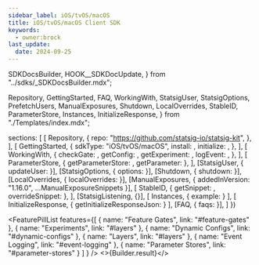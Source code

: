```yaml
---
sidebar_label: iOS/tvOS/macOS
title: iOS/tvOS/macOS Client SDK
keywords:
  - owner:brock
last_update:
  date: 2024-09-25
---
```


  SDKDocsBuilder,
  HOOK__SDKDocUpdate,
} from "../sdks/_SDKDocsBuilder.mdx";


  Repository,
  GettingStarted,
  FAQ,
  WorkingWith,
  StatsigUser,
  StatsigOptions,
  PrefetchUsers,
  ManualExposures,
  Shutdown,
  LocalOverrides,
  StableID,
  ParameterStore,
  Instances,
  InitializeResponse,
} from "./Templates/index.mdx";


  sections: [
    [
      Repository,
      {
        repo: "https://github.com/statsig-io/statsig-kit",
      },
    ],
    [
      GettingStarted,
      {
        sdkType: "iOS/tvOS/macOS",
        install: <Install />,
        initialize: <Initialize />,
      },
    ],
    [
      WorkingWith,
      {
        checkGate: <CheckGate />,
        getConfig: <GetConfig />,
        getExperiment: <GetExperiment />,
        logEvent: <LogEvent />,
      },
    ],
    [
      ParameterStore,
      { getParameterStore: <GetParameterStore />, getParameter: <GetParameter /> },
    ],
    [StatsigUser, { updateUser: <UpdateUser /> }],
    [StatsigOptions, { options: <Options /> }],
    [Shutdown, { shutdown: <ShutdownSnippet /> }],
    [LocalOverrides, { localOverrides: <LocalOverridesSnippet /> }],
    [ManualExposures, { addedInVersion: "1.16.0", ...ManualExposureSnippets }],
    [
      StableID,
      { getSnippet: <GetStableID />, overrideSnippet: <OverrideStableID /> },
    ],
    [StatsigListening, {}],
    [
      Instances,
      { example: <MultiInstance /> }
    ],
    [
      InitializeResponse,
      { getInitializeResponseJson: <GetInitializeResponseJson /> }
    ],
    [FAQ, { faqs: <MoreFAQs /> }],
  ]
})


<FeaturePillList
    features={[
      { name: "Feature Gates", link: "#feature-gates" },
      { name: "Experiments", link: "#layers" },
      { name: "Dynamic Configs", link: "#dynamic-configs" },
      { name: "Layers", link: "#layers" },
      { name: "Event Logging", link: "#event-logging" },
      { name: "Parameter Stores", link: "#parameter-stores" }
    ]
  }
/>
<>{Builder.result}</>

